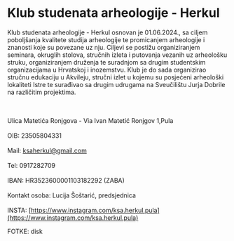 # Klub studenata arheologije - Herkul

Klub studenata arheologije - Herkul osnovan je 01.06.2024., sa ciljem poboljšanja
kvalitete studija arheologije te promicanjem arheologije i znanosti koje su
povezane uz nju. Ciljevi se postižu organiziranjem seminara, okruglih stolova,
stručnih izleta i putovanja vezanih uz arheološku struku, organiziranjem druženja
te suradnjom sa drugim studentskim organizacijama u Hrvatskoj i inozemstvu. Klub
je do sada organizirao stručnu edukaciju u Akvileju, stručni izlet u kojemu su
posjećeni arheološki lokaliteti Istre te surađivao sa drugim udrugama na
Sveučilištu Jurja Dobrile na različitim projektima.

<br></br> Ulica Matetića Ronjgova - Via Ivan Matetić Ronjgov 1,Pula
<br></br> OIB: 23505804331
<br></br> Mail: [ksaherkul@gmail.com](mailto:ksaherkul@gmail.com)
<br></br> Tel: 0917282709
<br></br> IBAN: HR3523600001103182292 (ZABA)
<br></br> Kontakt osoba: Lucija Šoštarić, predsjednica
<br></br> INSTA:
[https://www.instagram.com/ksa.herkul.pula](https://www.instagram.com/ksa.herkul.pula)

FOTKE: disk
